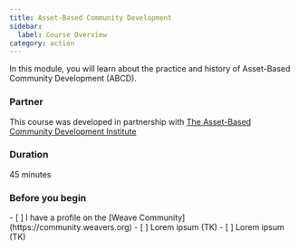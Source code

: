 ```yaml
---
title: Asset-Based Community Development
sidebar:
  label: Course Overview
category: action
---
```


In this module, you will learn about the practice and history of Asset-Based Community Development (ABCD).

### Partner

This course was developed in partnership with [The Asset-Based Community Development Institute](https://resources.depaul.edu/abcd-institute/Pages/default.aspx)

### Duration

45 minutes

### Before you begin

<Checklist>
- [ ] I have a profile on the [Weave Community](https://community.weavers.org)
- [ ] Lorem ipsum (TK)
- [ ] Lorem ipsum (TK)
</Checklist>
